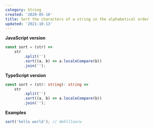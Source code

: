 ```yaml
---
category: String
created: '2020-05-16'
title: Sort the characters of a string in the alphabetical order
updated: '2021-10-13'
---
```


**JavaScript version**

```js sort.js
const sort = (str) =>
    str
        .split('')
        .sort((a, b) => a.localeCompare(b))
        .join('');
```

**TypeScript version**

```ts sort.ts
const sort = (str: string): string =>
    str
        .split('')
        .sort((a, b) => a.localeCompare(b))
        .join('');
```

**Examples**

```js examples.js
sort('hello world'); // dehllloorw
```
